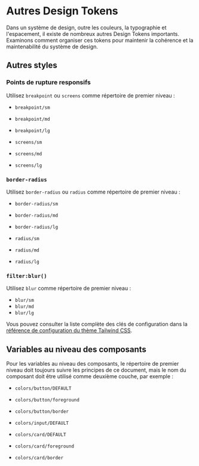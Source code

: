 # Autres Design Tokens


Dans un système de design, outre les couleurs, la typographie et l'espacement, il existe de nombreux autres Design Tokens importants. Examinons comment organiser ces tokens pour maintenir la cohérence et la maintenabilité du système de design.

## Autres styles

### Points de rupture responsifs

Utilisez `breakpoint` ou `screens` comme répertoire de premier niveau :

- `breakpoint/sm`
- `breakpoint/md`
- `breakpoint/lg`

- `screens/sm`
- `screens/md`
- `screens/lg`

### `border-radius`

Utilisez `border-radius` ou `radius` comme répertoire de premier niveau :
- `border-radius/sm`
- `border-radius/md`
- `border-radius/lg`

- `radius/sm`
- `radius/md`
- `radius/lg`

### `filter:blur()`

Utilisez `blur` comme répertoire de premier niveau :
- `blur/sm`
- `blur/md`
- `blur/lg`

Vous pouvez consulter la liste complète des clés de configuration dans la [référence de configuration du thème Tailwind CSS](https://tailwindcss.com/docs/theme#theme-variable-namespaces).

## Variables au niveau des composants

Pour les variables au niveau des composants, le répertoire de premier niveau doit toujours suivre les principes de ce document, mais le nom du composant doit être utilisé comme deuxième couche, par exemple :
- `colors/button/DEFAULT`
- `colors/button/foreground`
- `colors/button/border`

- `colors/input/DEFAULT`

- `colors/card/DEFAULT`
- `colors/card/foreground`
- `colors/card/border`
